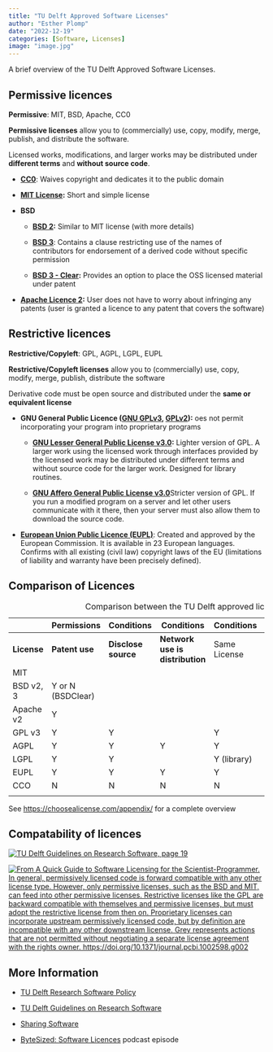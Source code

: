 ```yaml
---
title: "TU Delft Approved Software Licenses"
author: "Esther Plomp"
date: "2022-12-19"
categories: [Software, Licenses]
image: "image.jpg"
---
```


A brief overview of the TU Delft Approved Software Licenses.

## Permissive licences

**Permissive**: MIT, BSD, Apache, CC0

**Permissive licenses** allow you to (commercially) use, copy, modify, merge, publish, and distribute the software.

Licensed works, modifications, and larger works may be distributed under **different terms** and **without source code**.

-   [**CC0**](https://choosealicense.com/licenses/cc0-1.0/): Waives copyright and dedicates it to the public domain

-   [**MIT License**](https://choosealicense.com/licenses/mit/)**:** Short and simple license

-   **BSD**

    -   [**BSD 2**](https://choosealicense.com/licenses/bsd-2-clause/)**:** Similar to MIT license (with more details)

    -   [**BSD 3**](https://choosealicense.com/licenses/bsd-3-clause/): Contains a clause restricting use of the names of contributors for endorsement of a derived code without specific permission

    -   [**BSD 3 - Clear**](https://choosealicense.com/licenses/bsd-3-clause-clear/)**:** Provides an option to place the OSS licensed material under patent

-   [**Apache Licence 2**](https://choosealicense.com/licenses/apache-2.0/)**:** User does not have to worry about infringing any patents (user is granted a licence to any patent that covers the software)

## Restrictive licences

**Restrictive/Copyleft**: GPL, AGPL, LGPL, EUPL

**Restrictive/Copyleft licenses** allow you to (commercially) use, copy, modify, merge, publish, distribute the software

Derivative code must be open source and distributed under the **same or equivalent license**

-   **GNU General Public Licence ([GNU GPLv3](https://choosealicense.com/licenses/gpl-3.0/), [GPLv2](https://choosealicense.com/licenses/gpl-2.0/)):** oes not permit incorporating your program into proprietary programs

    -   [**GNU Lesser General Public License v3.0**](https://choosealicense.com/licenses/lgpl-3.0/)**:** Lighter version of GPL. A larger work using the licensed work through interfaces provided by the licensed work may be distributed under different terms and without source code for the larger work. Designed for library routines.

    -   [**GNU Affero General Public License v3.0**](https://choosealicense.com/licenses/agpl-3.0/)Stricter version of GPL. If you run a modified program on a server and let other users communicate with it there, then your server must also allow them to download the source code.

-   [**European Union Public Licence (EUPL)**](https://choosealicense.com/licenses/eupl-1.2/): Created and approved by the European Commission. It is available in 23 European languages. Confirms with all existing (civil law) copyright laws of the EU (limitations of liability and warranty have been precisely defined).

## Comparison of Licences

|             | Permissions       | Conditions          | Conditions                      | Conditions   | Conditions    | Limitations   |
|-----------|-----------|-----------|-----------|-----------|-----------|-----------|
| **License** | **Patent use**    | **Disclose source** | **Network use is distribution** | Same License | State Changes | Trademark use |
| MIT         |                   |                     |                                 |              |               |               |
| BSD v2, 3   | Y or N (BSDClear) |                     |                                 |              |               |               |
| Apache v2   | Y                 |                     |                                 |              | Y             | N             |
| GPL v3      | Y                 | Y                   |                                 | Y            | Y             |               |
| AGPL        | Y                 | Y                   | Y                               | Y            | Y             |               |
| LGPL        | Y                 | Y                   |                                 | Y (library)  | Y             |               |
| EUPL        | Y                 | Y                   | Y                               | Y            | Y             | N             |
| CCO         | N                 | N                   | N                               | N            | N             | N             |
|             |                   |                     |                                 |              |               |               |

: Comparison between the TU Delft approved licences

See <https://choosealicense.com/appendix/> for a complete overview

## Compatability of licences

[![TU Delft Guidelines on Research Software, page 19](images/image-911847391.png){fig-alt="Compatibility of licences indicated, where CCO, MIT, BSD, Apache and EUPL are compatible with one another. Incompatibility exists between GPL and Apache, EUPL."}](https://doi.org/10.5281/zenodo.4629635)

[![From A Quick Guide to Software Licensing for the Scientist-Programmer. In general, permissively licensed code is forward compatible with any other license type. However, only permissive licenses, such as the BSD and MIT, can feed into other permissive licenses. Restrictive licenses like the GPL are backward compatible with themselves and permissive licenses, but must adopt the restrictive license from then on. Proprietary licenses can incorporate upstream permissively licensed code, but by definition are incompatible with any other downstream license. Grey represents actions that are not permitted without negotiating a separate license agreement with the rights owner. https://doi.org/10.1371/journal.pcbi.1002598.g002](images/image-1585083497.png){fig-alt="Compatibility of permissive and copyleft licences explained"}](https://doi.org/10.1371/journal.pcbi.1002598)

## More Information

-   [TU Delft Research Software Policy](http://doi.org/10.5281/zenodo.4629662)

-   [TU Delft Guidelines on Research Software](http://doi.org/10.5281/zenodo.4629635)

-   [Sharing Software](https://estherplomp.github.io/TNW-OS-support/posts/software-sharing/)

-   [ByteSized: Software Licences](https://open.spotify.com/episode/4ev4QCsY4yIoXkAkhEbiVR?si=ed690dac653b43b1) podcast episode

